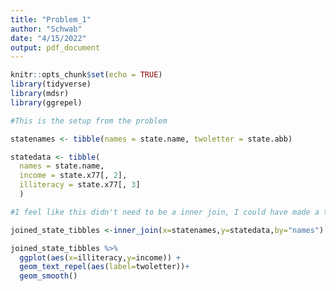 ```yaml
---
title: "Problem_1"
author: "Schwab"
date: "4/15/2022"
output: pdf_document
---
```


```r
knitr::opts_chunk$set(echo = TRUE)
library(tidyverse)
library(mdsr)
library(ggrepel)

```

```r
#This is the setup from the problem

statenames <- tibble(names = state.name, twoletter = state.abb)

statedata <- tibble(
  names = state.name, 
  income = state.x77[, 2], 
  illiteracy = state.x77[, 3]
  )

```

```r
#I feel like this didn't need to be a inner join, I could have made a tibble like I did above. 

joined_state_tibbles <-inner_join(x=statenames,y=statedata,by="names")

joined_state_tibbles %>%
  ggplot(aes(x=illiteracy,y=income)) +
  geom_text_repel(aes(label=twoletter))+
  geom_smooth()

```